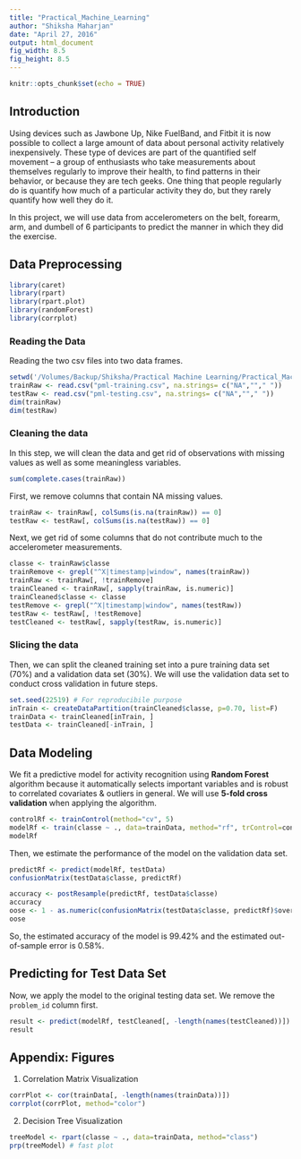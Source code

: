 ```yaml
---
title: "Practical_Machine_Learning"
author: "Shiksha Maharjan"
date: "April 27, 2016"
output: html_document
fig_width: 8.5
fig_height: 8.5
---
```


```r
knitr::opts_chunk$set(echo = TRUE)
```

## Introduction  
Using devices such as Jawbone Up, Nike FuelBand, and Fitbit it is now possible to collect a large amount of data about personal activity relatively inexpensively. These type of devices are part of the quantified self movement – a group of enthusiasts who take measurements about themselves regularly to improve their health, to find patterns in their behavior, or because they are tech geeks. One thing that people regularly do is quantify how much of a particular activity they do, but they rarely quantify how well they do it.  

In this project, we will use data from accelerometers on the belt, forearm, arm, and dumbell of 6 participants to predict the manner in which they did the exercise.  

## Data Preprocessing  
```r
library(caret)
library(rpart)
library(rpart.plot)
library(randomForest)
library(corrplot)
```

### Reading the Data
Reading the two csv files into two data frames.  
```r
setwd('/Volumes/Backup/Shiksha/Practical Machine Learning/Practical_Machine_Learning_Project')
trainRaw <- read.csv("pml-training.csv", na.strings= c("NA",""," "))
testRaw <- read.csv("pml-testing.csv", na.strings= c("NA",""," "))
dim(trainRaw)
dim(testRaw)
```

### Cleaning the data
In this step, we will clean the data and get rid of observations with missing values as well as some meaningless variables.
```r
sum(complete.cases(trainRaw))
```
First, we remove columns that contain NA missing values.
```r
trainRaw <- trainRaw[, colSums(is.na(trainRaw)) == 0] 
testRaw <- testRaw[, colSums(is.na(testRaw)) == 0] 
```  
Next, we get rid of some columns that do not contribute much to the accelerometer measurements.
```r
classe <- trainRaw$classe
trainRemove <- grepl("^X|timestamp|window", names(trainRaw))
trainRaw <- trainRaw[, !trainRemove]
trainCleaned <- trainRaw[, sapply(trainRaw, is.numeric)]
trainCleaned$classe <- classe
testRemove <- grepl("^X|timestamp|window", names(testRaw))
testRaw <- testRaw[, !testRemove]
testCleaned <- testRaw[, sapply(testRaw, is.numeric)]
```

### Slicing the data
Then, we can split the cleaned training set into a pure training data set (70%) and a validation data set (30%). We will use the validation data set to conduct cross validation in future steps.  
```r
set.seed(22519) # For reproducibile purpose
inTrain <- createDataPartition(trainCleaned$classe, p=0.70, list=F)
trainData <- trainCleaned[inTrain, ]
testData <- trainCleaned[-inTrain, ]
```

## Data Modeling
We fit a predictive model for activity recognition using **Random Forest** algorithm because it automatically selects important variables and is robust to correlated covariates & outliers in general. We will use **5-fold cross validation** when applying the algorithm.  
```r
controlRf <- trainControl(method="cv", 5)
modelRf <- train(classe ~ ., data=trainData, method="rf", trControl=controlRf, ntree=250)
modelRf
```
Then, we estimate the performance of the model on the validation data set.  
```r
predictRf <- predict(modelRf, testData)
confusionMatrix(testData$classe, predictRf)
```
```r
accuracy <- postResample(predictRf, testData$classe)
accuracy
oose <- 1 - as.numeric(confusionMatrix(testData$classe, predictRf)$overall[1])
oose
```
So, the estimated accuracy of the model is 99.42% and the estimated out-of-sample error is 0.58%.

## Predicting for Test Data Set
Now, we apply the model to the original testing data set. We remove the `problem_id` column first.  
```r
result <- predict(modelRf, testCleaned[, -length(names(testCleaned))])
result
```  

## Appendix: Figures
1. Correlation Matrix Visualization  
```r
corrPlot <- cor(trainData[, -length(names(trainData))])
corrplot(corrPlot, method="color")
```

2. Decision Tree Visualization
```r
treeModel <- rpart(classe ~ ., data=trainData, method="class")
prp(treeModel) # fast plot
```